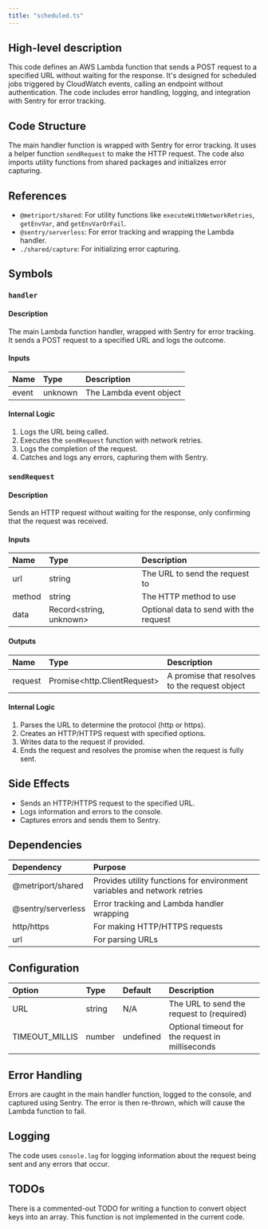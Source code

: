```yaml
---
title: "scheduled.ts"
---
```


## High-level description
This code defines an AWS Lambda function that sends a POST request to a specified URL without waiting for the response. It's designed for scheduled jobs triggered by CloudWatch events, calling an endpoint without authentication. The code includes error handling, logging, and integration with Sentry for error tracking.

## Code Structure
The main handler function is wrapped with Sentry for error tracking. It uses a helper function `sendRequest` to make the HTTP request. The code also imports utility functions from shared packages and initializes error capturing.

## References
- `@metriport/shared`: For utility functions like `executeWithNetworkRetries`, `getEnvVar`, and `getEnvVarOrFail`.
- `@sentry/serverless`: For error tracking and wrapping the Lambda handler.
- `./shared/capture`: For initializing error capturing.

## Symbols

### `handler`
#### Description
The main Lambda function handler, wrapped with Sentry for error tracking. It sends a POST request to a specified URL and logs the outcome.

#### Inputs
| Name | Type | Description |
|:-----|:-----|:------------|
| event | unknown | The Lambda event object |

#### Internal Logic
1. Logs the URL being called.
2. Executes the `sendRequest` function with network retries.
3. Logs the completion of the request.
4. Catches and logs any errors, capturing them with Sentry.

### `sendRequest`
#### Description
Sends an HTTP request without waiting for the response, only confirming that the request was received.

#### Inputs
| Name | Type | Description |
|:-----|:-----|:------------|
| url | string | The URL to send the request to |
| method | string | The HTTP method to use |
| data | Record&lt;string, unknown&gt; | Optional data to send with the request |

#### Outputs
| Name | Type | Description |
|:-----|:-----|:------------|
| request | Promise&lt;http.ClientRequest&gt; | A promise that resolves to the request object |

#### Internal Logic
1. Parses the URL to determine the protocol (http or https).
2. Creates an HTTP/HTTPS request with specified options.
3. Writes data to the request if provided.
4. Ends the request and resolves the promise when the request is fully sent.

## Side Effects
- Sends an HTTP/HTTPS request to the specified URL.
- Logs information and errors to the console.
- Captures errors and sends them to Sentry.

## Dependencies
| Dependency | Purpose |
|:-----------|:--------|
| @metriport/shared | Provides utility functions for environment variables and network retries |
| @sentry/serverless | Error tracking and Lambda handler wrapping |
| http/https | For making HTTP/HTTPS requests |
| url | For parsing URLs |

## Configuration
| Option | Type | Default | Description |
|:-------|:-----|:--------|:------------|
| URL | string | N/A | The URL to send the request to (required) |
| TIMEOUT_MILLIS | number | undefined | Optional timeout for the request in milliseconds |

## Error Handling
Errors are caught in the main handler function, logged to the console, and captured using Sentry. The error is then re-thrown, which will cause the Lambda function to fail.

## Logging
The code uses `console.log` for logging information about the request being sent and any errors that occur.

## TODOs
There is a commented-out TODO for writing a function to convert object keys into an array. This function is not implemented in the current code.